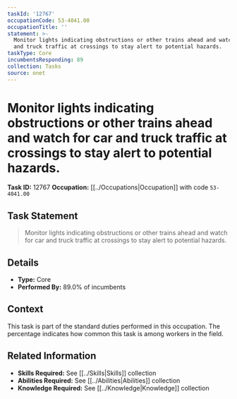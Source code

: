 ```yaml
---
taskId: '12767'
occupationCode: 53-4041.00
occupationTitle: ''
statement: >-
  Monitor lights indicating obstructions or other trains ahead and watch for car
  and truck traffic at crossings to stay alert to potential hazards.
taskType: Core
incumbentsResponding: 89
collection: Tasks
source: onet
---
```

# Monitor lights indicating obstructions or other trains ahead and watch for car and truck traffic at crossings to stay alert to potential hazards.

**Task ID:** 12767
**Occupation:** [[../Occupations|Occupation]] with code `53-4041.00`

## Task Statement

> Monitor lights indicating obstructions or other trains ahead and watch for car and truck traffic at crossings to stay alert to potential hazards.

## Details

- **Type:** Core
- **Performed By:** 89.0% of incumbents

## Context

This task is part of the standard duties performed in this occupation. The percentage indicates how common this task is among workers in the field.

## Related Information

- **Skills Required:** See [[../Skills|Skills]] collection
- **Abilities Required:** See [[../Abilities|Abilities]] collection
- **Knowledge Required:** See [[../Knowledge|Knowledge]] collection
